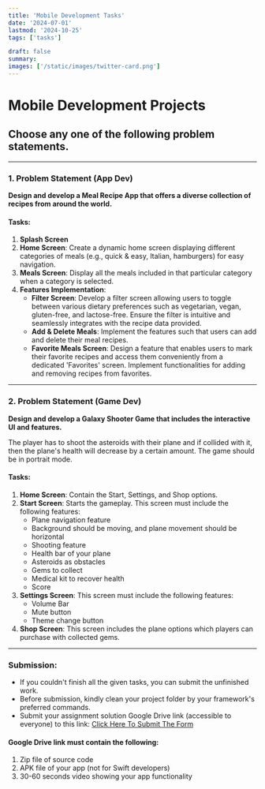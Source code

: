 ```yaml
---
title: 'Mobile Development Tasks'
date: '2024-07-01'
lastmod: '2024-10-25'
tags: ['tasks']

draft: false
summary: 
images: ['/static/images/twitter-card.png']
---
```

# Mobile Development Projects

## Choose any one of the following problem statements.

---

### 1. Problem Statement (App Dev)

**Design and develop a Meal Recipe App that offers a diverse collection of recipes from around the world.**

#### Tasks:
1. **Splash Screen**
2. **Home Screen**: Create a dynamic home screen displaying different categories of meals (e.g., quick & easy, Italian, hamburgers) for easy navigation.
3. **Meals Screen**: Display all the meals included in that particular category when a category is selected.
4. **Features Implementation**:
    - **Filter Screen**: Develop a filter screen allowing users to toggle between various dietary preferences such as vegetarian, vegan, gluten-free, and lactose-free. Ensure the filter is intuitive and seamlessly integrates with the recipe data provided.
    - **Add & Delete Meals**: Implement the features such that users can add and delete their meal recipes.
    - **Favorite Meals Screen**: Design a feature that enables users to mark their favorite recipes and access them conveniently from a dedicated 'Favorites' screen. Implement functionalities for adding and removing recipes from favorites.

---

### 2. Problem Statement (Game Dev)

**Design and develop a Galaxy Shooter Game that includes the interactive UI and features.**

The player has to shoot the asteroids with their plane and if collided with it, then the plane's health will decrease by a certain amount. The game should be in portrait mode.

#### Tasks:
1. **Home Screen**: Contain the Start, Settings, and Shop options.
2. **Start Screen**: Starts the gameplay. This screen must include the following features:
    - Plane navigation feature
    - Background should be moving, and plane movement should be horizontal
    - Shooting feature
    - Health bar of your plane
    - Asteroids as obstacles
    - Gems to collect
    - Medical kit to recover health
    - Score
3. **Settings Screen**: This screen must include the following features:
    - Volume Bar
    - Mute button
    - Theme change button
4. **Shop Screen**: This screen includes the plane options which players can purchase with collected gems.

---

### Submission:

- If you couldn't finish all the given tasks, you can submit the unfinished work.
- Before submission, kindly clean your project folder by your framework's preferred commands.
- Submit your assignment solution Google Drive link (accessible to everyone) to this link: [Click Here To Submit The Form](https://forms.gle/2fbmGqbpPcja4y1e7)

#### Google Drive link must contain the following:
1. Zip file of source code
2. APK file of your app (not for Swift developers)
3. 30-60 seconds video showing your app functionality
